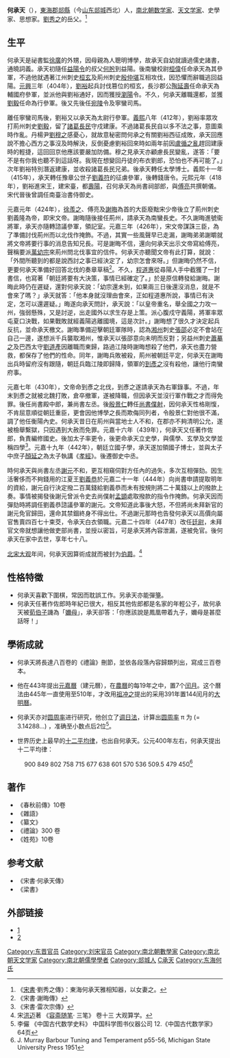 '''何承天'''（{{bd|370年||447年||catIdx=He,何}}），[[東海郡|東海郡]][[郯縣|郯縣]]（今[[山东|山东]][[郯城|郯城]]西北）人，[[南北朝|南北朝]][[数学家|数学家]]、[[天文学家|天文学家]]、史學家、思想家。[[劉秀之|劉秀之]]的岳父。<ref>《[[宋書|宋書]]·劉秀之傳》：東海何承天雅相知器，以女妻之。</ref>

== 生平 ==
何承天是祕書監[[徐廣|徐廣]]的外甥，因母親為人聰明博學，故承天自幼就讀過儒史諸書，通曉詞義。承天初隨任[[益陽縣|益陽]][[縣令|令]]的叔父[[何肹|何肹]]到益陽。後南蠻校尉[[桓偉|桓偉]]任命承天為其參軍，不過他就遇著江州刺史[[桓玄|桓玄]]及荊州刺史[[殷仲堪|殷仲堪]]互相攻伐，因恐懼而辭職逃回益陽。[[元興_(東晉)|元興]]三年（404年），[[劉裕|劉裕]]起兵討伐篡位的桓玄，長沙郡公[[陶延壽|陶延壽]]任命承天為輔國府參軍，並派他與劉裕通好，因而獲授[[瀏陽縣|瀏陽]]令。不久，何承天離職還都，並獲[[劉毅_(東晉)|劉毅]]任命為行參軍。後又先後任[[宛陵縣|宛陵]]令及寧蠻司馬。

離任寧蠻司馬後，劉裕又以承天為太尉行參軍。[[義熙_(東晉)|義熙]]八年（412年），劉裕率眾攻打荊州刺史[[劉毅_(東晉)|劉毅]]，留了[[諸葛長民|諸葛長民]]守戍建康。不過諸葛長民自以多不法之事，意圖乘時作亂。丹楊尹[[劉穆之|劉穆之]]感憂心，就故意秘密問何承之有關劉裕西征成敗，承天回應說不擔心西方之事沒及時解決，反倒憂慮劉裕回來時如兩年前因[[盧循之亂|盧循之亂]]趕回建康時的輕捷，這回回京他應該要嚴加防備。穆之見承天亦顧慮長民變亂，遂答：「要不是有你我也聽不到這話呀。我現在想變回丹徒的布衣劉郎，恐怕也不再可能了。」次年劉裕特別潛返建康，並收殺諸葛長民兄弟。後承天轉任太學博士。義熙十一年（415年），承天轉任豫章公世子[[劉義符|劉義符]]的征虜參軍，後轉錢唐令。元熙元年（418年），劉裕進宋王，建宋臺，都[[壽陽|壽陽]]，召何承天為尚書祠部郎，與[[傅亮|傅亮]]共撰朝儀。宋代晉後曾調任南臺治書侍御史。

元嘉元年（424年），[[徐羨之|徐羨之]]、傅亮及[[謝晦|謝晦]]為首的大臣廢黜宋少帝後立了荊州刺史劉義隆為帝，即宋文帝。謝晦隨後接任荊州，請承天為南蠻長史。不久謝晦進號衞將軍，承天亦隨轉諮議參軍，領記室。元嘉三年（426年），宋文帝謀誅三臣，為了準備討伐荊州而以北伐作掩飾。不過，其實一些風聲早已走漏，謝晦弟弟謝皭就將文帝將要行事的消息告知兄長。可是謝晦不信，還向何承天出示文帝寫給傅亮，聲稱要派[[萬幼宗|萬幼宗]]來荊州問北伐事宜的信件。何承天亦聽聞文帝有此打算，就說：「外間所聽到的都是說西討之事已經決定了，幼宗怎會來呀。」但謝晦仍然不信，更要何承天準備好回答北伐的奏章草稿<REF>《宋書·謝晦傳》</REF>。不久，[[程道惠|程道惠]]從尋陽人手中截獲了一封書信，也寫著「朝廷將要有大決策，事情已經確定了。」於是原信轉發給謝晦。謝晦此時仍在遲疑，還對何承天說：「幼宗還未到，如果兩三日後還沒消息，就是不會來了嗎？」承天就答：「他本身就沒理由會來，正如程道惠所說，事情已有決定，怎可以還遲疑。」晦遂向承天問計，承天說：「以皇帝重名，舉全國之力攻一州，強弱懸殊，又是討逆，出走國外以求生存是上策。派心腹戍守義陽，將軍率眾屯夏口決戰，如果戰敗就經義陽逃離國境，這是次計。」謝晦想了很久才決定起兵反抗，並命承天檄文。謝晦準備迎擊朝廷軍隊時，認為[[湘州|湘州]]刺史[[張邵_(南朝)|張邵]]必定不會站在自己一邊，遂想派千兵襲取湘州，惟承天以張邵意向未明而反對；另益州刺史[[蕭摹之|蕭摹之]]及巴西太守[[劉道產|劉道產]]因離職而東歸，路過江陵時謝晦想殺了他們，承天也盡力營救，都保存了他們的性命。同年，謝晦兵敗被殺，荊州被朝廷平定，何承天在謝晦出兵時留府沒有跟隨，朝廷兵臨江陵即歸降，領軍的[[到彥之|到彥之]]沒有殺他，讓他行南蠻府事。

元嘉七年（430年），文帝命到彥之北伐，到彥之遂請承天為右軍錄事。不過，年末到彥之就被北魏打敗，倉卒撤軍，遂被降職，但因承天並沒行軍作戰之才而得免罪。後任尚書殿中郎，兼尚書左丞。後[[殷景仁|殷景仁]]轉任[[尚書僕射|尚書僕射]]，因何承天性格剛愎，不肯屈意順從朝廷重臣，更會因他博學之長而欺侮同列者，令殷景仁對他很不滿，調了他任衡陽內史。何承天昔日在荊州與當地士人不和，在郡亦不夠清明公允，遂被檢舉繫獄，只因遇到大赦而免罪。元嘉十六年（439年），何承天又任著作佐郎，負責編修國史。後加太子率更令，後更命承天立史學，與儒學、玄學及文學並稱四學<REF>《宋書·雷次宗傳》</REF>。元嘉十九年（442年），朝廷立國子學，承天遂加領國子博士，並與太子中庶子[[顏延之|顏延之]]為太子執講《[[孝經|孝經]]》。後遷御史中丞。

時何承天與尚書左丞[[謝元|謝元]]不和，更互相窺伺對方任內的過失，多次互相彈劾。因生活奢侈而不夠錢用的江夏王[[劉義恭|劉義恭]]於元嘉二十一年（444年）向尚書申請提取明年的資給，謝元自行決定撥二百萬錢給劉義恭而未有按規則將二十萬錢以上的撥款上奏。事情被揭發後謝元曾派令史去尚僕射[[孟顗|孟顗]]處取撥款的指令作掩飾。何承天因而彈劾時將調任劉義恭諮議參軍的謝元。文帝知道此事後大怒，不但將尚未拜新官的謝元免官歸田，還命其禁錮終身不得出仕。不過謝元那時也告發何承天以高價向屬官售賣四百七十束茭，令承天白衣領職。元嘉二十四年（447年）改任[[廷尉|廷尉]]，未拜官文帝就想讓他做吏部尚書，並授以密旨，可是承天將內容泄漏，遂被免官。後何承天在家中去世，享年七十八。

[[北宋|北宋]][[大观_(北宋)|大观]]年间，何承天因算術成就而被封为[[伯爵|伯爵]]。<ref>宋[[洪迈|洪迈]]著 《[[容斋随笔|容斋随笔]]· 三笔》 卷十三 大观算学。</ref>

== 性格特徵 ==
*何承天喜歡下圍棋，常因而耽誤工作。另承天亦能彈[[箏|箏]]。
*何承天任著作佐郎時年紀已很大，相反其他佐郎都是名家的年輕公子，故何承天被[[荀伯子|荀伯子]]譏為「[[嬭母|嬭母]]」，承天卻答：「你應該說是鳳凰帶着九子，嬭母是甚麼話呀！」

== 學術成就 ==
*何承天將長達八百卷的《禮論》刪節，並依各段落內容歸類列出，寫成三百卷本。

*他在443年提出[[元嘉曆|元嘉曆]]（建元曆），在[[農曆|農曆]]的每19年之中，置7个[[闰月|闰月]]。这个曆法由445年一直使用至510年，才改用[[祖冲之|祖冲之]]提出的采用391年置144闰月的[[大明曆_(祖沖之)|大明曆]]。

*何承天亦对[[圆周率|圆周率]]进行研究，他创立了[[调日法|调日法]]，计算出[[圆周率|圆周率]] π 为 {{sfrac|111035|35329}} (= 3.14288…) ，准确至小数点后2位<ref>李儼 《中国古代数学史料》 中国科学图书仪器公司 12.《中国古代数学家》  64页</ref>。

*世界历史上最早的[[十二平均律|十二平均律]]，也出自何承天。公元400年左右，何承天提出十二平均律：

:900 849 802 758 715 677 638 601 570 536 509.5 479 450<ref>J. Murray Barbour Tuning and Temperament p55-56, Michigan State University Press 1951</ref>

==著作==
*《春秋前傳》10卷
*《雜語》 
*《纂文》
*《禮論》300 卷
*《姓苑》10卷

==参考文献==
*《宋書·何承天傳》
*《梁書》
<div class="references-small">
<references />
</div>

==外部链接==
*[http://www2.emath.pu.edu.tw/s8605101/%E4%BD%95%E6%89%BF%E5%A4%A9.htm]{{dead link|date=2017年11月 |bot=InternetArchiveBot |fix-attempted=yes }}
*[http://www.qiji.cn/drupal/node/1776] {{Wayback|url=http://www.qiji.cn/drupal/node/1776 |date=20070927141125 }}

{{中国数学史}}
{{DEFAULTSORT:H}}
[[Category:东晋官员|Category:东晋官员]]
[[Category:刘宋官员|Category:刘宋官员]]
[[Category:南北朝數學家|Category:南北朝數學家]]
[[Category:南北朝天文学家|Category:南北朝天文学家]]
[[Category:南北朝儒學學者|Category:南北朝儒學學者]]
[[Category:郯城人|Category:郯城人]]
[[Category:何姓|C承天]]
[[Category:东海何氏|Category:东海何氏]]